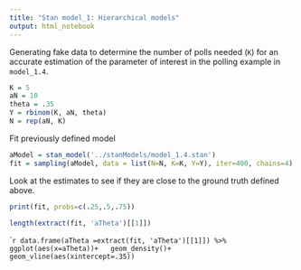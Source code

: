 ```yaml
---
title: "Stan model_1: Hierarchical models"
output: html_notebook
---
```


Generating fake data to determine the number of polls needed (`K`) for an accurate estimation of the parameter of interest in the polling example in `model_1.4`.

```r
K = 5
aN = 10
theta = .35
Y = rbinom(K, aN, theta)
N = rep(aN, K)
```

Fit previously defined model

```r
aModel = stan_model('../stanModels/model_1.4.stan')
fit = sampling(aModel, data = list(N=N, K=K, Y=Y), iter=400, chains=4)
```

Look at the estimates to see if they are close to the ground truth defined above.

```r
print(fit, probs=c(.25,.5,.75))
```

```r
length(extract(fit, 'aTheta')[[1]])
```

````r
data.frame(aTheta =extract(fit, 'aTheta')[[1]]) %>%
  ggplot(aes(x=aTheta))+
  geom_density()+
  geom_vline(aes(xintercept=.35))
```